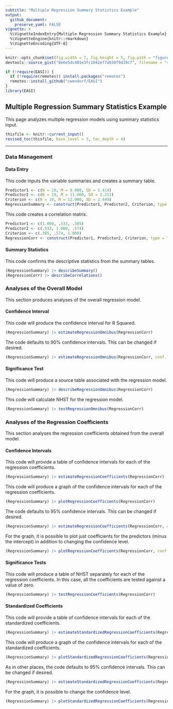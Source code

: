 ```yaml
---
subtitle: "Multiple Regression Summary Statistics Example"
output:
  github_document:
    preserve_yaml: FALSE
vignette: >
  %\VignetteIndexEntry{Multiple Regression Summary Statistics Example}
  %\VignetteEngine{knitr::rmarkdown}
  %\VignetteEncoding{UTF-8}
---
```


```r
knitr::opts_chunk$set(fig.width = 7, fig.height = 5, fig.path = "figures/", echo = TRUE, warning = FALSE, message = FALSE)
devtools::source_gist("8e6e5dc401e3fc1042ef7a030f9d19c7", filename = "revised_toc.R")
```

```r
if (!require(EASI)) {
  if (!require(remotes)) install.packages("remotes")
  remotes::install_github("cwendorf/EASI")
}
library(EASI)
```

## Multiple Regression Summary Statistics Example

This page analyzes multiple regression models using summary statistics input.

```r
thisfile <- knitr::current_input()
revised_toc(thisfile, base_level = 3, toc_depth = 4)
```

---

### Data Management

#### Data Entry

This code inputs the variable summaries and creates a summary table.
```r
Predictor1 <- c(N = 10, M = 8.000, SD = 1.414)
Predictor2 <- c(N = 10, M = 11.000, SD = 2.211)
Criterion <- c(N = 10, M = 12.000, SD = 2.449)
RegressionSummary <- construct(Predictor1, Predictor2, Criterion, type = "wss")
```

This code creates a correlation matrix.
```r
Predictor1 <- c(1.000, .533, .385)
Predictor2 <- c(.533, 1.000, .574)
Criterion <- c(.385, .574, 1.000)
RegressionCorr <- construct(Predictor1, Predictor2, Criterion, type = "corr")
```

#### Summary Statistics

This code confirms the descriptive statistics from the summary tables.
```r
(RegressionSummary) |> describeSummary()
(RegressionCorr) |> describeCorrelations()
```

### Analyses of the Overall Model

This section produces analyses of the overall regression model.

#### Confidence Interval

This code will produce the confidence interval for R Squared.
```r
(RegressionSummary) |> estimateRegressionOmnibus(RegressionCorr)
```

The code defaults to 90% confidence intervals. This can be changed if desired.
```r
(RegressionSummary) |> estimateRegressionOmnibus(RegressionCorr, conf.level = .95)
```

#### Significance Test

This code will produce a source table associated with the regression model.
```r
(RegressionSummary) |> describeRegressionOmnibus(RegressionCorr)
```

This code will calculate NHST for the regression model.
```r
(RegressionSummary) |> testRegressionOmnibus(RegressionCorr)
```

### Analyses of the Regression Coefficients

This section analyses the regression coefficients obtained from the overall model.

#### Confidence Intervals

This code will provide a table of confidence intervals for each of the regression coefficients.
```r
(RegressionSummary) |> estimateRegressionCoefficients(RegressionCorr)
```

This code will produce a graph of the confidence intervals for each of the regression coefficients.
```r
(RegressionSummary) |> plotRegressionCoefficients(RegressionCorr)
```

The code defaults to 95% confidence intervals. This can be changed if desired.
```r
(RegressionSummary) |> estimateRegressionCoefficients(RegressionCorr, conf.level = .99)
```

For the graph, it is possible to plot just coefficients for the predictors (minus the intercept) in addition to changing the confidence level.
```r
(RegressionSummary) |> plotRegressionCoefficients(RegressionCorr, conf.level = .99, line = 0, intercept = FALSE)
```

#### Significance Tests

This code will produce a table of NHST separately for each of the regression coefficients. In this case, all the coefficients are tested against a value of zero.
```r
(RegressionSummary) |> testRegressionCoefficients(RegressionCorr)
```

#### Standardized Coefficients

This code will provide a table of confidence intervals for each of the standardized coefficients.
```r
(RegressionSummary) |> estimateStandardizedRegressionCoefficients(RegressionCorr)
```

This code will produce a graph of the confidence intervals for each of the standardized coefficients.
```r
(RegressionSummary) |> plotStandardizedRegressionCoefficients(RegressionCorr)
```

As in other places, the code defaults to 95% confidence intervals. This can be changed if desired.
```r
(RegressionSummary) |> estimateStandardizedRegressionCoefficients(RegressionCorr, conf.level = .99)
```

For the graph, it is possible to change the confidence level.
```r
(RegressionSummary) |> plotStandardizedRegressionCoefficients(RegressionCorr, conf.level = .99)
```
